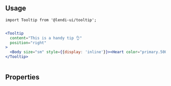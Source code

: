 
## Usage

```
import Tooltip from '@lendi-ui/tooltip';
```

```jsx

<Tooltip
  content="This is a handy tip 👌"
  position="right"
>
  <Body size="sm" style={{display: 'inline'}}><Heart color="primary.500" /> Hover over me!</Body>
</Tooltip>
             
```

## Properties

<PropTable>
  <PropTable.Entry name="position" type="'left' | 'right' | 'top' | 'bottom'" defaultValue="top" description="Position of the Tooltip."/>
  <PropTable.Entry name="content" type="string" description="Content of the Tooltip."/>
  <PropTable.Entry name="className" type="string" description="External classname to override style of the component"/>
</PropTable>
